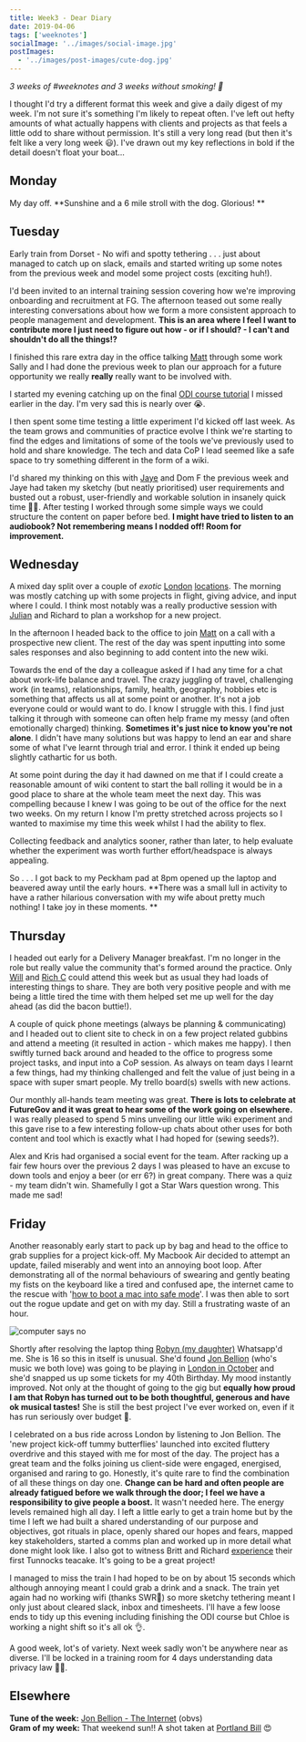 ```yaml
---
title: Week3 - Dear Diary
date: 2019-04-06
tags: ['weeknotes']
socialImage: '../images/social-image.jpg'
postImages:
  - '../images/post-images/cute-dog.jpg'
---
```



_3 weeks of #weeknotes and 3 weeks without smoking! 🎉_

I thought I'd try a different format this week and give a daily digest of my week. I'm not sure it's something I'm likely to repeat often. I've left out hefty amounts of what actually happens with clients and projects as that feels a little odd to share without permission. It's still a very long read (but then it's felt like a very long week 😃). I've drawn out my key reflections in bold if the detail doesn't float your boat...

## Monday

My day off. **Sunshine and a 6 mile stroll with the dog. Glorious! **

## Tuesday

Early train from Dorset - No wifi and spotty tethering . . . just about managed to catch up on slack, emails and started writing up some notes from the previous week and model some project costs (exciting huh!).

I'd been invited to an internal training session covering how we're improving onboarding and recruitment at FG. The afternoon teased out some really interesting conversations about how we form a more consistent approach to people management and development. **This is an area where I feel I want to contribute more I just need to figure out how - or if I should? - I can't and shouldn't do all the things!?**

I finished this rare extra day in the office talking [Matt](https://twitter.com/Skinner_M) through some work Sally and I had done the previous week to plan our approach for a future opportunity we really **really** really want to be involved with.

I started my evening catching up on the final [ODI course tutorial](https://theodi.org/events/courses/) I missed earlier in the day. I'm very sad this is nearly over 😭.

I then spent some time testing a little experiment I'd kicked off last week. As the team grows and communities of practice evolve I think we're starting to find the edges and limitations of some of the tools we've previously used to hold and share knowledge. The tech and data CoP I lead seemed like a safe space to try something different in the form of a wiki.

I'd shared my thinking on this with [Jaye](https://twitter.com/dinosaurenby) and Dom F the previous week and Jaye had taken my sketchy (but neatly prioritised) user requirements and busted out a robust, user-friendly and workable solution in insanely quick time 💪😍. After testing I worked through some simple ways we could structure the content on paper before bed. **I might have tried to listen to an audiobook? Not remembering means I nodded off! Room for improvement.**

## Wednesday

A mixed day split over a couple of _exotic_ [London](https://en.wikipedia.org/wiki/Windsor_House,_London) [locations](https://www.google.co.uk/maps/place/FutureGov/@51.5047802,-0.0883868,15z/data=!4m5!3m4!1s0x0:0xcf4b29ffe0dfab16!8m2!3d51.5047802!4d-0.0883868). The morning was mostly catching up with some projects in flight, giving advice, and input where I could. I think most notably was a really productive session with [Julian](https://twitter.com/Julesequity) and Richard to plan a workshop for a new project.

In the afternoon I headed back to the office to join [Matt](https://twitter.com/Skinner_M) on a call with a prospective new client. The rest of the day was spent inputting into some sales responses and also beginning to add content into the new wiki.

Towards the end of the day a colleague asked if I had any time for a chat about work-life balance and travel. The crazy juggling of travel, challenging work (in teams), relationships, family, health, geography, hobbies etc is something that affects us all at some point or another. It's not a job everyone could or would want to do. I know I struggle with this. I find just talking it through with someone can often help frame my messy (and often emotionally charged) thinking. **Sometimes it's just nice to know you're not alone**. I didn't have many solutions but was happy to lend an ear and share some of what I've learnt through trial and error. I think it ended up being slightly cathartic for us both.

At some point during the day it had dawned on me that if I could create a reasonable amount of wiki content to start the ball rolling it would be in a good place to share at the whole team meet the next day. This was compelling because I knew I was going to be out of the office for the next two weeks. On my return I know I'm pretty stretched across projects so I wanted to maximise my time this week whilst I had the ability to flex.

Collecting feedback and analytics sooner, rather than later, to help evaluate whether the experiment was worth further effort/headspace is always appealing.

So . . . I got back to my Peckham pad at 8pm opened up the laptop and beavered away until the early hours. **There was a small lull in activity to have a rather hilarious conversation with my wife about pretty much nothing! I take joy in these moments. **

## Thursday

I headed out early for a Delivery Manager breakfast. I'm no longer in the role but really value the community that's formed around the practice. Only [Will](https://twitter.com/WReddin) and [Rich C](https://twitter.com/RichJanCassidy) could attend this week but as usual they had loads of interesting things to share. They are both very positive people and with me being a little tired the time with them helped set me up well for the day ahead (as did the bacon buttie!).

A couple of quick phone meetings (always be planning & communicating) and I headed out to client site to check in on a few project related gubbins and attend a meeting (it resulted in action - which makes me happy). I then swiftly turned back around and headed to the office to progress some project tasks, and input into a CoP session. As always on team days I learnt a few things, had my thinking challenged and felt the value of just being in a space with super smart people. My trello board(s) swells with new actions.

Our monthly all-hands team meeting was great. **There is lots to celebrate at FutureGov and it was great to hear some of the work going on elsewhere.** I was really pleased to spend 5 mins unveiling our little wiki experiment and this gave rise to a few interesting follow-up chats about other uses for both content and tool which is exactly what I had hoped for (sewing seeds?).

Alex and Kris had organised a social event for the team. After racking up a fair few hours over the previous 2 days I was pleased to have an excuse to down tools and enjoy a beer (or err 6?) in great company. There was a quiz - my team didn't win. Shamefully I got a Star Wars question wrong. This made me sad!

## Friday

Another reasonably early start to pack up by bag and head to the office to grab supplies for a project kick-off. My Macbook Air decided to attempt an update, failed miserably and went into an annoying boot loop. After demonstrating all of the normal behaviours of swearing and gently beating my fists on the keyboard like a tired and confused ape, the internet came to the rescue with '[how to boot a mac into safe mode](https://www.google.com/search?q=how+to+boot+a+mac+into+safe+mode&rlz=1C5CHFA_enGB814GB814&oq=how+to+boot+a+mac+into+safe+mode&aqs=chrome..69i57j0l5.6606j0j4&sourceid=chrome&ie=UTF-8)'. I was then able to sort out the rogue update and get on with my day. Still a frustrating waste of an hour.

<img
  src="../../images/post-images/monkey.gif"
  className="imageLeft"
  title="computer says no"
/>

Shortly after resolving the laptop thing [Robyn (my daughter)](https://www.instagram.com/sleepyrobyn/?hl=en) Whatsapp'd me. She is 16 so this in itself is unusual. She'd found [Jon Bellion](http://www.jonbellion.com/) (who's music we both love) was going to be playing in [London in October](https://www.roundhouse.org.uk/whats-on/2019/jon-bellion/) and she'd snapped us up some tickets for my 40th Birthday. My mood instantly improved. Not only at the thought of going to the gig but **equally how proud I am that Robyn has turned out to be both thoughtful, generous and have ok musical tastes!** She is still the best project I've ever worked on, even if it has run seriously over budget 🤪.

I celebrated on a bus ride across London by listening to Jon Bellion. The 'new project kick-off tummy butterflies' launched into excited fluttery overdrive and this stayed with me for most of the day. The project has a great team and the folks joining us client-side were engaged, energised, organised and raring to go. Honestly, it's quite rare to find the combination of all these things on day one. **Change can be hard and often people are already fatigued before we walk through the door; I feel we have a responsibility to give people a boost.** It wasn't needed here. The energy levels remained high all day. I left a little early to get a train home but by the time I left we had built a shared understanding of our purpose and objectives, got rituals in place, openly shared our hopes and fears, mapped key stakeholders, started a comms plan and worked up in more detail what done might look like. I also got to witness Britt and Richard [experience](https://www.instagram.com/p/Bv495oMgIZS/) their first Tunnocks teacake. It's going to be a great project!

I managed to miss the train I had hoped to be on by about 15 seconds which although annoying meant I could grab a drink and a snack. The train yet again had no working wifi (thanks SWR🖕) so more sketchy tethering meant I only just about cleared slack, inbox and timesheets. I'll have a few loose ends to tidy up this evening including finishing the ODI course but Chloe is working a night shift so it's all ok 👌.

A good week, lot's of variety. Next week sadly won't be anywhere near as diverse. I'll be locked in a training room for 4 days understanding data privacy law 😬🤓.

## Elsewhere

**Tune of the week:** [Jon Bellion - The Internet](https://www.youtube.com/watch?v=W936TWjKZBQ) (obvs)  
**Gram of my week:** That weekend sun!! A shot taken at [Portland Bill](https://www.instagram.com/p/Bvo5ybDA7ZV/) 😍
